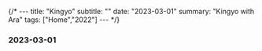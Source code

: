{/* ---
title: "Kingyo"
subtitle: ""
date: "2023-03-01"
summary: "Kingyo with Ara"
tags: ["Home","2022"]
--- */}


### 2023-03-01